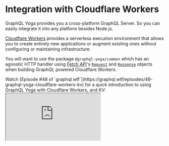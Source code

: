 
# Integration with Cloudflare Workers

GraphQL Yoga provides you a cross-platform GraphQL Server. So you can easily integrate it into any platform besides Node.js.

[Cloudflare Workers](https://developers.cloudflare.com/workers) provides a serverless execution environment that allows you to create entirely new applications or augment existing ones without configuring or maintaining infrastructure.

You will want to use the package `@graphql-yoga/common` which has an agnostic HTTP handler using [Fetch API](https://developer.mozilla.org/en-US/docs/Web/API/Fetch_API/Using_Fetch)'s [`Request`](https://developer.mozilla.org/en-US/docs/Web/API/Request) and [`Response`](https://developer.mozilla.org/en-US/docs/Web/API/Response) objects when building GraphQL powered Cloudflare Workers.

<Callout>
  Watch [Episode #48 of
  `graphql.wtf`](https://graphql.wtf/episodes/48-graphql-yoga-cloudflare-workers-kv)
  for a quick introduction to using GraphQL Yoga with Cloudflare Workers, and
  KV:
</Callout>

<iframe
  className="mt-6 h-[400px] w-full"
  src="https://www.youtube.com/embed/xibiwSXMLsc"
  title="Using GraphQL Yoga with Cloudflare Workers, and KV"
  allow="accelerometer; autoplay; clipboard-write; encrypted-media; gyroscope; picture-in-picture"
  allowFullScreen
/>

## Installation

<PackageCmd packages={['@graphql-yoga/common graphql']} />

## Example with Regular `fetch` Event Listener

```ts filename="listener.mjs"
import { createServer } from '@graphql-yoga/common'

const server = createServer()

server.start()
```

<Callout>
  You can also check a full example on our GitHub repository
  [here](https://github.com/dotansimha/graphql-yoga/tree/v2/examples/service-worker).
</Callout>

## Example with Modules Approach

```ts filename="modules.mjs"
import { createServer } from '@graphql-yoga/common'

export default createServer()
```

### Access to environmental values (KV Namespaces etc.)

You can access your KV namespaces etc. through the context.

```ts
import { createServer } from '@graphql-yoga/common'

interface Env {
  MY_NAMESPACE: KVNamespace
}

export default createServer<Env>({
  typeDefs: /* GraphQL */ `
    type Query {
      todo(id: ID!): String
      todos: [String]
    }
    type Mutation {
      createTodo(id: ID!, text: String!): String
      deleteTodo(id: ID!): String
    }
  `,
  resolvers: {
    Query: {
      todo: (_, { id }, { MY_NAMESPACE }) => MY_NAMESPACE.get(id),
      todos: (_, __, { MY_NAMESPACE }) => MY_NAMESPACE.list(),
    },
    Mutation: {
      // MY_NAMESPACE is available as a GraphQL context
      createTodo(_, { id, text }, context) {
        return context.MY_NAMESPACE.put(id, text)
      },
      deleteTodo(_, { id }, context) {
        return context.MY_NAMESPACE.delete(id)
      },
    },
  },
})
```

If you need `ExecutionContext` as well inside your resolvers, you can set the `context` on your GraphQL server similar to what you see here:

```ts
import { createServer } from '@graphql-yoga/common'

interface Env {
  MY_NAMESPACE: KVNamespace
}

const yoga = createServer<{ env: Env; ctx: ExecutionContext }>()

export default {
  fetch(request: Request, env: Env, ctx: ExecutionContext) {
    return yoga.handleRequest(request, { env, ctx })
  },
}
```

<Callout>
  You can also check a full example on our GitHub repository
  [here](https://github.com/dotansimha/graphql-yoga/tree/v2/examples/cloudflare-modules).
</Callout>

## Enabling Subscriptions

To enable Server-Sent Events based subscriptions with Cloudflare Workers, you should add a compatibility flag in your wrangler configuration file like below:

```toml
compatibility_flags = ["streams_enable_constructors"]
```

## Debug Logging

You should expose `DEBUG` variable in your environment to enable more verbose logging from GraphQL Yoga application.
